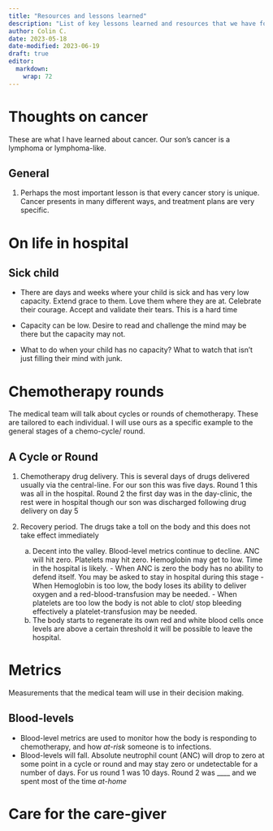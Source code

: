 ```yaml
---
title: "Resources and lessons learned"
description: "List of key lessons learned and resources that we have found useful."
author: Colin C.
date: 2023-05-18
date-modified: 2023-06-19
draft: true
editor: 
  markdown: 
    wrap: 72
---
```



# Thoughts on cancer 

These are what I have learned about cancer.  Our son's cancer is a lymphoma or lymphoma-like.  

## General 

1.    Perhaps the most important lesson is that every cancer story is unique.  Cancer presents in many different ways, and treatment plans are very specific. 




# On life in hospital 

## Sick child 

-   There are days and weeks where your child is sick and has very low capacity.  Extend grace to them.  Love them where they are at.  Celebrate their courage.  Accept and validate their tears.  This is a hard time 

-   Capacity can be low.  Desire to read and challenge the mind may be there but the capacity may not. 

-   What to do when your child has no capacity? What to watch that isn't just filling their mind with junk. 



# Chemotherapy rounds 

The medical team will talk about cycles or rounds of chemotherapy.  These are tailored to each individual.  I will use ours as a specific example to the general stages of a chemo-cycle/ round.

## A Cycle or Round 

1.   Chemotherapy drug delivery.  This is several days of drugs delivered usually via the central-line.  For our son this was five days.  Round 1 this was all in the hospital.  Round 2 the first day was in the day-clinic, the rest were in hospital though our son was discharged following drug delivery on day 5

2.   Recovery period.  The drugs take a toll on the body and this does not take effect immediately
     a.    Decent into the valley.  Blood-level metrics continue to decline.  ANC will hit zero.  Platelets may hit zero.   Hemoglobin may get to low.  Time in the hospital is likely.
          -   When ANC is zero the body has no ability to defend itself.  You may be asked to stay in hospital during this stage
          -   When Hemoglobin is too low, the body loses its ability to deliver oxygen and a red-blood-transfusion may be needed.
          -   When platelets are too low the body is not able to clot/ stop bleeding effectively a platelet-transfusion may be needed.
      b.   The body starts to regenerate its own red and white blood cells  once levels are above a certain threshold it will be possible to leave the hospital. 


# Metrics 

Measurements that the medical team will use in their decision making.

## Blood-levels 

-    Blood-level  metrics are used to monitor how the body is responding to chemotherapy, and how *at-risk* someone is to infections.   
-    Blood-levels will fall.  Absolute neutrophil count (ANC) will drop to zero at some point in a cycle or round and may stay zero or undetectable for a number of days.  For us round 1 was 10 days.  Round 2 was ____  and we spent most of the time *at-home*




# Care for the care-giver 

